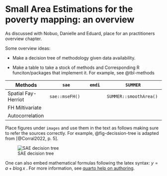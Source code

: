 # Small Area Estimations for the poverty mapping: an overview

As discussed with Nobuo, Danielle and Eduard, place for an practitioners overview chapter.

Some overview ideas:

-   Make a decision tree of methodology given data availability.

-   Make a table to take a stock of methods and Corresponding R funciton/packages that implement it. For example, see @tbl-methods

| Methods         | `sae`          | `emdi` | `SUMMER`               |
|-----------------|----------------|--------|------------------------|
| Spatial Fay-Herriot      | `sae::mseFH()` |        | `SUMMER::smoothArea()` |
| FH Miltivariate |                |        |                        |
| Autocorrelation |                |        |                        |

Place figures under `images` and use them in the text as follows making sure to refer the sources correctly. For example, @fig-decission-tree is adapted from [@Corral2022, p. 5].

![SAE decision tree](images/sae-decision-tree.png){#fig-decission-tree}

One can also embed mathematical formulas following the latex syntax: $y=a + b \log x$ . For more information, see [quarto help on authoring](https://quarto.org/docs/authoring/markdown-basics.html).
